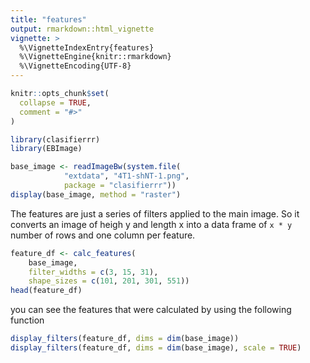 ```yaml
---
title: "features"
output: rmarkdown::html_vignette
vignette: >
  %\VignetteIndexEntry{features}
  %\VignetteEngine{knitr::rmarkdown}
  %\VignetteEncoding{UTF-8}
---
```


```r
knitr::opts_chunk$set(
  collapse = TRUE,
  comment = "#>"
)
```

```r
library(clasifierrr)
library(EBImage)
```

```r
base_image <- readImageBw(system.file(
            "extdata", "4T1-shNT-1.png",
            package = "clasifierrr"))
display(base_image, method = "raster")
```

The features are just a series of filters applied to the main image.
So it converts an image of heigh y and length x into a data frame of `x * y`
number of rows and one column per feature.

```r
feature_df <- calc_features(
    base_image, 
    filter_widths = c(3, 15, 31),
    shape_sizes = c(101, 201, 301, 551))
head(feature_df)
```

you can see the features that were calculated by using the following function

```r
display_filters(feature_df, dims = dim(base_image))
display_filters(feature_df, dims = dim(base_image), scale = TRUE)
```

